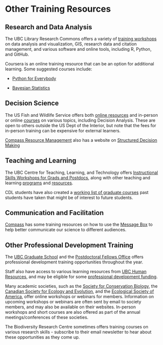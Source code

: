 # Other Training Resources {-#additionalresources}

## Research and Data Analysis {-#research}
The UBC Library Research Commons offers a variety of [training workshops](https://researchcommons.library.ubc.ca/workshops/) on data analysis and visualization, GIS, research data and citation management, and various software and online tools, including R, Python, and GitHub.

Coursera is an online training resource that can be an option for additional learning. Some suggested courses include:

- [Python for Everybody](https://www.coursera.org/specializations/python)

- [Bayesian Statistics](https://www.coursera.org/learn/bayesian-statistics) 

## Decision Science {-#sdm}
The US Fish and Wildlife Service offers both [online resources](https://www.fws.gov/training/learning-resources) and in-person or online [courses](https://www.fws.gov/training) on various topics, including Decision Analysis. These are open to others outside the US Dept of the Interior, but note that the fees for in-person training can be expensive for external learners. 

[Compass Resource Management](https://compassrm.com/) also has a website on [Structured Decision Making](https://www.structureddecisionmaking.org/)

## Teaching and Learning {-#teaching}
The UBC Centre for Teaching, Learning, and Technology offers [Instructional Skills Workshops for Grads and Postdocs](https://ctlt.ubc.ca/programs/all-our-programs/instructional-skills-workshops/), along with other teaching and learning [programs](https://ctlt.ubc.ca/programs/graduate-student-ta-programs/) and [resources](https://ctlt.ubc.ca/resources/). 

CDL students have also created a [working list of graduate courses](https://docs.google.com/spreadsheets/d/1p8UpsdUrruuVVpqvXhSPxyLCDusfHkg4dFRiiZyZvJ0/edit?usp=drive_link) past students have taken that might be of interest to future students.

## Communication and Facilitation {-#communications}
[Compass](https://www.compassscicomm.org/) has some training resources on how to use the [Message Box](https://www.compassscicomm.org/leadership-development/the-message-box/) to help better communicate our science to different audiences. 

## Other Professional Development Training {-#profdevel}
The [UBC Graduate School](https://www.grad.ubc.ca/current-students/professional-development) and the [Postdoctoral Fellows Office](https://www.postdocs.ubc.ca/professional-development-events) offers professional development training opportunities throughout the year. 

Staff also have access to various learning resources from [UBC Human Resources](https://hr.ubc.ca/career-development/workplace-learning-opportunities), and may be eligible for some [professional development funding](https://hr.ubc.ca/career-development/professional-development-funding). 

Many academic societies, such as the [Society for Conservation Biology](https://conbio.org/professional-development/), the [Canadian Society for Ecology and Evolution](https://csee-scee.ca/workshops/), and the [Ecological Society of America](https://www.esa.org/career-development/professional-development-from-esa/), offer online workshops or webinars for members. Information on upcoming workshops or webinars are often sent by email to society members, and may also be available on their websites. In-person workshops and short courses are also offered as part of the annual meetings/conferences of these societies.

The Biodiversity Research Centre sometimes offers training courses on various research skills - subscribe to their email newsletter to hear about these opportunities as they come up.
